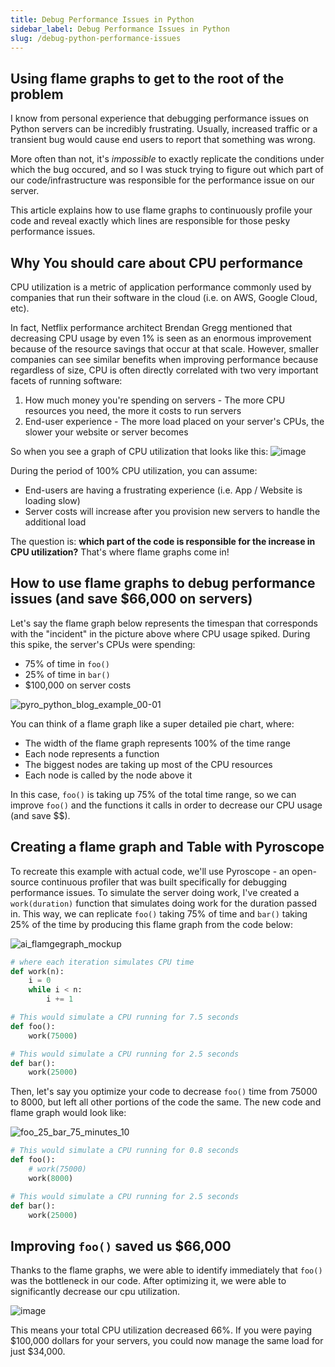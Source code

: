 ```yaml
---
title: Debug Performance Issues in Python
sidebar_label: Debug Performance Issues in Python
slug: /debug-python-performance-issues
---
```


## Using flame graphs to get to the root of the problem

I know from personal experience that debugging performance issues on Python servers can be incredibly frustrating. Usually, increased traffic or a transient bug would cause end users to report that something was wrong.

More often than not, it's _impossible_ to exactly replicate the conditions under which the bug occured, and so I was stuck trying to figure out which part of our code/infrastructure was responsible for the performance issue on our server.

This article explains how to use flame graphs to continuously profile your code and reveal exactly which lines are responsible for those pesky performance issues.

## Why You should care about CPU performance
CPU utilization is a metric of application performance commonly used by companies that run their software in the cloud (i.e. on AWS, Google Cloud, etc).

In fact, Netflix performance architect Brendan Gregg mentioned that decreasing CPU usage by even 1% is seen as an enormous improvement because of the resource savings that occur at that scale. However, smaller companies can see similar benefits when improving performance because regardless of size, CPU is often directly correlated with two very important facets of running software:
1. How much money you're spending on servers - The more CPU resources you need, the more it costs to run servers
2. End-user experience - The more load placed on your server's CPUs, the slower your website or server becomes

So when you see a graph of CPU utilization that looks like this:
![image](https://user-images.githubusercontent.com/23323466/105662478-aa40ce80-5e84-11eb-800a-57735c688fc9.png)

During the period of 100% CPU utilization, you can assume:
- End-users are having a frustrating experience (i.e. App / Website is loading slow)
- Server costs will increase after you provision new servers to handle the additional load

The question is: **which part of the code is responsible for the increase in CPU utilization?** That's where flame graphs come in!

## How to use flame graphs to debug performance issues (and save $66,000 on servers)
Let's say the flame graph below represents the timespan that corresponds with the "incident" in the picture above where CPU usage spiked. During this spike, the server's CPUs were spending:
- 75% of time in `foo()`
- 25% of time in `bar()`
- $100,000 on server costs

![pyro_python_blog_example_00-01](https://user-images.githubusercontent.com/23323466/105620812-75197b00-5db5-11eb-92af-33e356d9bb42.png)

You can think of a flame graph like a super detailed pie chart, where:
- The width of the flame graph represents 100% of the time range
- Each node represents a function
- The biggest nodes are taking up most of the CPU resources
- Each node is called by the node above it

In this case, `foo()` is taking up 75% of the total time range, so we can improve `foo()` and the functions it calls in order to decrease our CPU usage (and save $$).

## Creating a flame graph and Table with Pyroscope
To recreate this example with actual code, we'll use Pyroscope - an open-source continuous profiler that was built specifically for debugging performance issues. To simulate the server doing work, I've created a `work(duration)` function that simulates doing work for the duration passed in. This way, we can replicate `foo()` taking 75% of time and `bar()` taking 25% of the time by producing this flame graph from the code below:

![ai_flamgegraph_mockup](https://user-images.githubusercontent.com/23323466/105665338-acf2f200-5e8b-11eb-87b7-d94b7bdda0fc.png)


```python
# where each iteration simulates CPU time
def work(n):
    i = 0
    while i < n:
        i += 1

# This would simulate a CPU running for 7.5 seconds
def foo():
    work(75000)

# This would simulate a CPU running for 2.5 seconds
def bar():
    work(25000)
```
Then, let's say you optimize your code to decrease `foo()` time from 75000 to 8000, but left all other portions of the code the same. The new code and flame graph would look like:

![foo_25_bar_75_minutes_10](https://user-images.githubusercontent.com/23323466/105665392-cd22b100-5e8b-11eb-97cc-4dfcceb44cdc.png)

```python
# This would simulate a CPU running for 0.8 seconds
def foo():
    # work(75000)
    work(8000)

# This would simulate a CPU running for 2.5 seconds
def bar():
    work(25000)
```
## Improving `foo()` saved us $66,000
Thanks to the flame graphs, we were able to identify immediately that `foo()` was the bottleneck in our code. After optimizing it, we were able to significantly decrease our cpu utilization.

![image](https://user-images.githubusercontent.com/23323466/105666001-1a535280-5e8d-11eb-9407-c63955ba86a1.png)


This means your total CPU utilization decreased 66%. If you were paying $100,000 dollars for your servers, you could now manage the same load for just $34,000.


